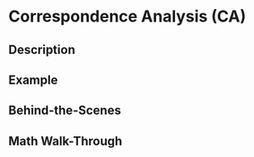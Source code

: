 # Correspondence Analysis (CA)

## Description

## Example

## Behind-the-Scenes

## Math Walk-Through
